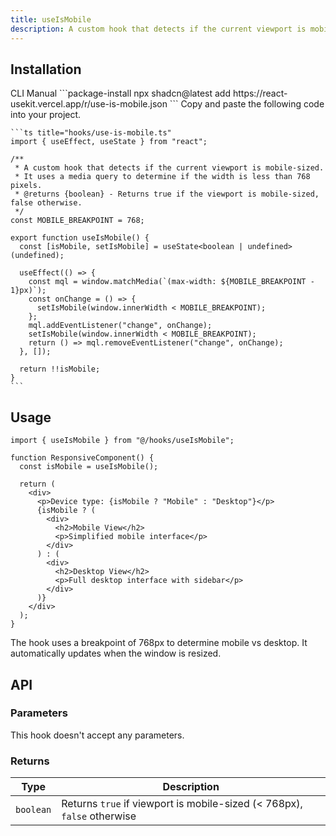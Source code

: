 ```yaml
---
title: useIsMobile
description: A custom hook that detects if the current viewport is mobile-sized.
---
```


## Installation

<CodeTabs>
  <TabsList>
    <TabsTrigger value="cli">CLI</TabsTrigger>
    <TabsTrigger value="manual">Manual</TabsTrigger>
  </TabsList>
  
  <TabsContent value="cli">
    ```package-install
    npx shadcn@latest add https://react-usekit.vercel.app/r/use-is-mobile.json
    ```
  </TabsContent>
  
  <TabsContent value="manual">
    Copy and paste the following code into your project.

    ```ts title="hooks/use-is-mobile.ts"
    import { useEffect, useState } from "react";

    /**
     * A custom hook that detects if the current viewport is mobile-sized.
     * It uses a media query to determine if the width is less than 768 pixels.
     * @returns {boolean} - Returns true if the viewport is mobile-sized, false otherwise.
     */
    const MOBILE_BREAKPOINT = 768;

    export function useIsMobile() {
      const [isMobile, setIsMobile] = useState<boolean | undefined>(undefined);

      useEffect(() => {
        const mql = window.matchMedia(`(max-width: ${MOBILE_BREAKPOINT - 1}px)`);
        const onChange = () => {
          setIsMobile(window.innerWidth < MOBILE_BREAKPOINT);
        };
        mql.addEventListener("change", onChange);
        setIsMobile(window.innerWidth < MOBILE_BREAKPOINT);
        return () => mql.removeEventListener("change", onChange);
      }, []);

      return !!isMobile;
    }
    ```

  </TabsContent>
</CodeTabs>

## Usage

```tsx
import { useIsMobile } from "@/hooks/useIsMobile";

function ResponsiveComponent() {
  const isMobile = useIsMobile();

  return (
    <div>
      <p>Device type: {isMobile ? "Mobile" : "Desktop"}</p>
      {isMobile ? (
        <div>
          <h2>Mobile View</h2>
          <p>Simplified mobile interface</p>
        </div>
      ) : (
        <div>
          <h2>Desktop View</h2>
          <p>Full desktop interface with sidebar</p>
        </div>
      )}
    </div>
  );
}
```

<Callout type="info">
  The hook uses a breakpoint of 768px to determine mobile vs desktop. It
  automatically updates when the window is resized.
</Callout>

## API

### Parameters

This hook doesn't accept any parameters.

### Returns

| Type      | Description                                                             |
| --------- | ----------------------------------------------------------------------- |
| `boolean` | Returns `true` if viewport is mobile-sized (< 768px), `false` otherwise |
